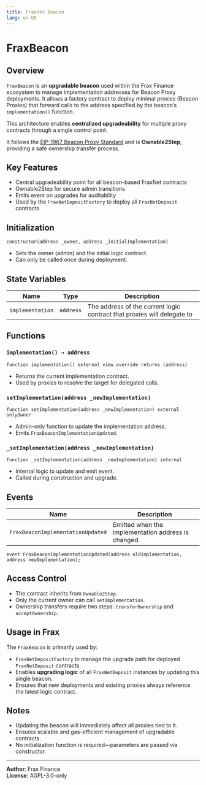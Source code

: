 ```yaml
--- 
title: Fraxnet Beacon
lang: en-US
---
```


# FraxBeacon
## Overview

`FraxBeacon` is an **upgradable beacon** used within the Frax Finance ecosystem to manage implementation addresses for Beacon Proxy deployments. It allows a factory contract to deploy minimal proxies (Beacon Proxies) that forward calls to the address specified by the beacon’s `implementation()` function.

This architecture enables **centralized upgradeability** for multiple proxy contracts through a single control point.

It follows the [EIP-1967 Beacon Proxy Standard](https://eips.ethereum.org/EIPS/eip-1967) and is **Ownable2Step**, providing a safe ownership transfer process.

## Key Features

- Central upgradeability point for all beacon-based FraxNet contracts
- Ownable2Step for secure admin transitions
- Emits event on upgrades for auditability
- Used by the `FraxNetDepositFactory` to deploy all `FraxNetDeposit` contracts

## Initialization

```solidity
constructor(address _owner, address _initialImplementation)
```

* Sets the owner (admin) and the initial logic contract.
* Can only be called once during deployment.

## State Variables

| Name           | Type     | Description                                                        |
|----------------|----------|--------------------------------------------------------------------|
| `implementation` | `address` | The address of the current logic contract that proxies will delegate to |

## Functions

### `implementation() → address`

```solidity
function implementation() external view override returns (address)
```

* Returns the current implementation contract.
* Used by proxies to resolve the target for delegated calls.

### `setImplementation(address _newImplementation)`

```solidity
function setImplementation(address _newImplementation) external onlyOwner
```

* Admin-only function to update the implementation address.
* Emits `FraxBeaconImplementationUpdated`.

### `_setImplementation(address _newImplementation)`

```solidity
function _setImplementation(address _newImplementation) internal
```

* Internal logic to update and emit event.
* Called during construction and upgrade.

## Events

| Name                                 | Description                                                        |
|--------------------------------------|--------------------------------------------------------------------|
| `FraxBeaconImplementationUpdated`    | Emitted when the implementation address is changed.                |

```solidity
event FraxBeaconImplementationUpdated(address oldImplementation, address newImplementation);
```

## Access Control

* The contract inherits from `Ownable2Step`.
* Only the current owner can call `setImplementation`.
* Ownership transfers require two steps: `transferOwnership` and `acceptOwnership`.

## Usage in Frax

The `FraxBeacon` is primarily used by:

- `FraxNetDepositFactory` to manage the upgrade path for deployed `FraxNetDeposit` contracts.
- Enables **upgrading logic** of all `FraxNetDeposit` instances by updating this single beacon.
- Ensures that new deployments and existing proxies always reference the latest logic contract.

## Notes

- Updating the beacon will immediately affect all proxies tied to it.
- Ensures scalable and gas-efficient management of upgradable contracts.
- No initialization function is required—parameters are passed via constructor.

---

**Author**: Frax Finance  
**License**: AGPL-3.0-only  